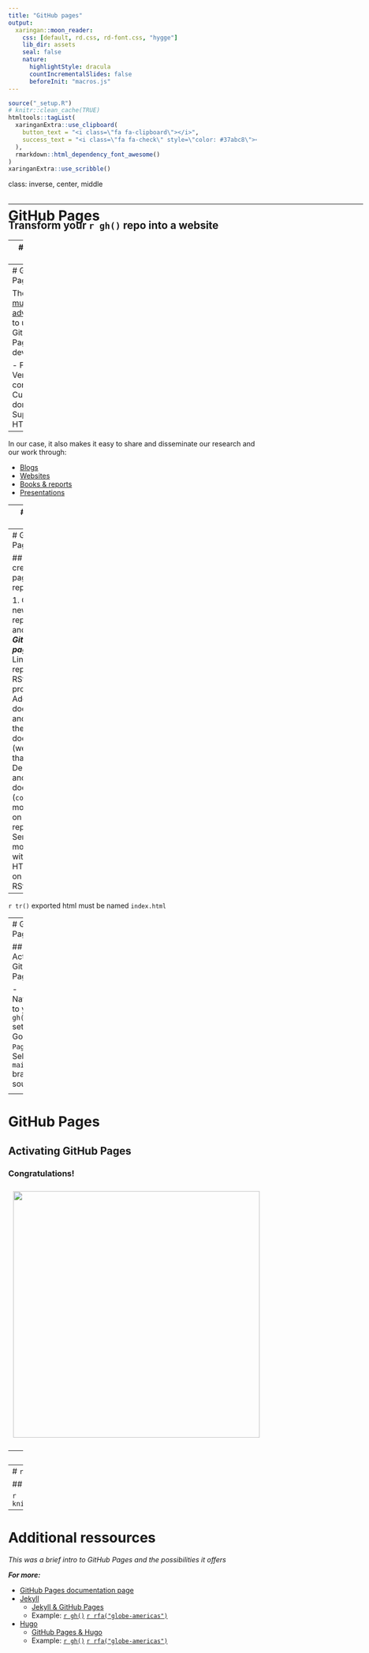 ```yaml
---
title: "GitHub pages"
output:
  xaringan::moon_reader:
    css: [default, rd.css, rd-font.css, "hygge"]
    lib_dir: assets
    seal: false
    nature:
      highlightStyle: dracula
      countIncrementalSlides: false
      beforeInit: "macros.js"
---
```



<!-- rmarkdown::render("_05_github_pages.Rmd") -->

```r
source("_setup.R")
# knitr::clean_cache(TRUE)
htmltools::tagList(
  xaringanExtra::use_clipboard(
    button_text = "<i class=\"fa fa-clipboard\"></i>",
    success_text = "<i class=\"fa fa-check\" style=\"color: #37abc8\"></i>",
  ),
  rmarkdown::html_dependency_font_awesome()
)
xaringanExtra::use_scribble()
```

class: inverse, center, middle

# GitHub Pages

<html><div style='float:left'></div><hr color='#ffdd55' style="margin-top: -60px;" size=1px width=720px></html>

## Transform your `r gh()` repo into a website

---
# GitHub Pages

GitHub provides a free web hosting services called [GitHub Pages](https://docs.github.com/en/pages) that allows you to turn your `r gh()` repo into websites

> GitHub Pages is a static site hosting service that takes HTML, CSS, and JavaScript files straight from a repository on GitHub, optionally runs the files through a build process, and publishes a website. 

---
# GitHub Pages

There are [multiple advantages](https://medium.com/@cheukting.ho/newbie-tips-5-advantage-of-using-github-pages-for-hosting-35bee4c1ce14) to use GitHub Pages for developpers

- Free 
- Version control
- Custom domain 
- Supports HTTPS

--

In our case, it also makes it easy to share and disseminate our research and our work through: 

- [Blogs](https://blog.insileco.io/)
- [Websites](https://www.insileco.io/)
- [Books & reports](https://kevcaz.insileco.io/Rmarkdowndocfr/)
- [Presentations](https://www.insileco.io/learning_git/)

---
# GitHub Pages 

## How to create github page from repository

1. Open a new GitHub repository and activate GitHub pages
2. Link this new repo to a RStudio project
3. Add a `.Rmd` document and generate the HTML document (we know that part!)
4. Declare (`add`) and document (`commit`) the modifications on the repository
5. Send these modifications with the HTML output on GitHub via RStudio


---
# GitHub Pages 

## How to create github page from repository

1. Open a new GitHub repository and ***activate GitHub pages***
2. Link this new repo to a RStudio project
3. Add a `.Rmd` document and generate the HTML document (we know that part!)
4. Declare (`add`) and document (`commit`) the modifications on the repository
5. Send these modifications with the HTML output on GitHub via RStudio

--

`r tr()` exported html must be named `index.html`


---
# GitHub Pages 

## Activating GitHub Pages

- Navigate to your `r gh()` settings 
- Go to `Pages` 
- Select `main` branch as source

<center><img src="img/part4/ghp1.png" style="vertical-align: middle;margin:10px" width="650px"></img></center>


---

# GitHub Pages

## Activating GitHub Pages

### Congratulations!

<center><img src="img/part4/ghp2.png" style="vertical-align: middle;margin:10px" width="500px"></img></center>

--
... now be patient & wait few minutes to see the results

```r
knitr::include_graphics("img/part4/ironcat.jpeg")
```

---
# `r lc()` Let's do this

## Transform our repo into a website

```r
knitr::include_graphics("img/part4/rmarkdownflow_html_github.png")
```


---
# Additional ressources 

*This was a brief intro to GitHub Pages and the possibilities it offers*

***For more:***

- [GitHub Pages documentation page](https://docs.github.com/en/pages)
- [Jekyll](https://jekyllrb.com/)
  - [Jekyll & GitHub Pages](https://docs.github.com/en/pages/setting-up-a-github-pages-site-with-jekyll)
  - Example: [`r gh()`](https://github.com/jekyll/example) [`r rfa("globe-americas")`](http://jekyll.github.io/example/)
- [Hugo](https://gohugo.io/)
  - [GitHub Pages & Hugo](https://gohugo.io/hosting-and-deployment/hosting-on-github/)
  - Example: [`r gh()`](https://github.com/inSilecoInc/inSilecoInc.github.io) [`r rfa("globe-americas")`](https://www/insileco.io/)



